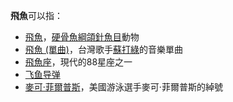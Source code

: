 '''飛魚'''可以指：
*[[飛魚|飛魚]]，[[硬骨魚綱|硬骨魚綱]][[頜針魚目|頜針魚目]]動物
*[[飛魚_(單曲)|飛魚 (單曲)]]，台灣歌手[[蘇打綠|蘇打綠]]的音樂單曲
*[[飛魚座|飛魚座]]，現代的88星座之一
*[[飞鱼导弹|飞鱼导弹]]
*[[麥可·菲爾普斯|麥可·菲爾普斯]]，美國游泳選手麥可·菲爾普斯的綽號
{{消歧義}}